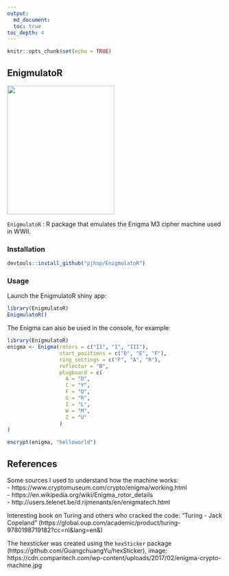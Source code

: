 ```yaml
---
output:
  md_document:
  toc: true
toc_depth: 4
---
```


```r
knitr::opts_chunk$set(echo = TRUE)
```


## EnigmulatoR

<img src="images/enigmulator.png" width="250" height="300" />

`EnigmulatoR` : R package that emulates the Enigma M3 cipher machine used in WWII.

### Installation

```r
devtools::install_github("pjhop/EnigmulatoR")
```

### Usage

Launch the EnigmulatoR shiny app:

```r
library(EnigmulatoR)
EnigmulatoR()
```

The Enigma can also be used in the console, for example:
```r
library(EnigmulatoR)
enigma <- Enigma(rotors = c("II", "I", "III"),
                 start_positions = c("D", "E", "F"),
                 ring_settings = c("F", "A", "R"),
                 reflector = "B",
                 plugboard = c(
                   A = "D",
                   C = "Y",
                   F = "Q",
                   G = "R",
                   I = "L",
                   W = "M",
                   Z = "U"
                 )
)

encrypt(enigma, "helloworld")
```

## References

Some sources I used to understand how the machine works:  
- https://www.cryptomuseum.com/crypto/enigma/working.html  
- https://en.wikipedia.org/wiki/Enigma_rotor_details  
- http://users.telenet.be/d.rijmenants/en/enigmatech.html  

Interesting book on Turing and others who cracked the code: "Turing - Jack Copeland" (https://global.oup.com/academic/product/turing-9780198719182?cc=nl&lang=en&)

The hexsticker was created using the `hexSticker` package (https://github.com/GuangchuangYu/hexSticker),
image: https://cdn.comparitech.com/wp-content/uploads/2017/02/enigma-crypto-machine.jpg
